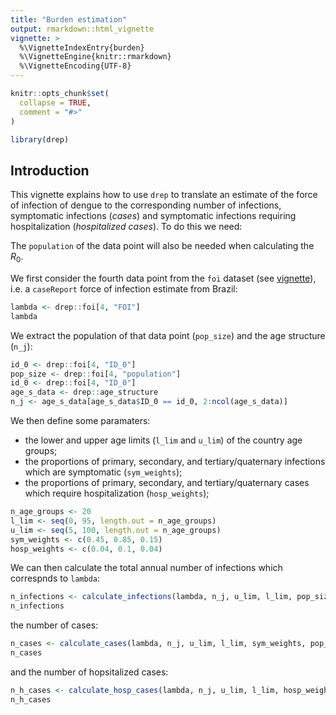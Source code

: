 ```yaml
---
title: "Burden estimation"
output: rmarkdown::html_vignette
vignette: >
  %\VignetteIndexEntry{burden}
  %\VignetteEngine{knitr::rmarkdown}
  %\VignetteEncoding{UTF-8}
---
```


```r
knitr::opts_chunk$set(
  collapse = TRUE,
  comment = "#>"
)
```

```r
library(drep)
```

## Introduction

This vignette explains how to use `drep` to translate an estimate of the force of infection of dengue to the corresponding number of infections, symptomatic infections (*cases*) and symptomatic infections requiring hospitalization (*hospitalized cases*). To do this we need:

The `population` of the data point will also be needed when calculating the $R_0$.

We first consider the fourth data point from the `foi` dataset (see [vignette](https://mrc-ide.github.io/drep/articles/burden.html)), i.e. a `caseReport` force of infection estimate from Brazil:

```r
lambda <- drep::foi[4, "FOI"]
lambda
```

We extract the population of that data point (`pop_size`) and the age structure (`n_j`):

```r
id_0 <- drep::foi[4, "ID_0"]
pop_size <- drep::foi[4, "population"]
id_0 <- drep::foi[4, "ID_0"]
age_s_data <- drep::age_structure
n_j <- age_s_data[age_s_data$ID_0 == id_0, 2:ncol(age_s_data)]
```

We then define some paramaters:

* the lower and upper age limits (`l_lim` and `u_lim`) of the country age groups;
* the proportions of primary, secondary, and tertiary/quaternary infections which are symptomatic (`sym_weights`);
* the proportions of primary, secondary, and tertiary/quaternary cases which require hospitalization (`hosp_weights`);

```r
n_age_groups <- 20
l_lim <- seq(0, 95, length.out = n_age_groups)
u_lim <- seq(5, 100, length.out = n_age_groups)
sym_weights <- c(0.45, 0.85, 0.15)
hosp_weights <- c(0.04, 0.1, 0.04)
```

We can then calculate the total annual number of infections which correspnds to `lambda`:

```r
n_infections <- calculate_infections(lambda, n_j, u_lim, l_lim, pop_size)
n_infections
```

the number of cases:

```r
n_cases <- calculate_cases(lambda, n_j, u_lim, l_lim, sym_weights, pop_size)
n_cases
```

and the number of hopsitalized cases:

```r
n_h_cases <- calculate_hosp_cases(lambda, n_j, u_lim, l_lim, hosp_weights, sym_weights, pop_size)
n_h_cases
```

